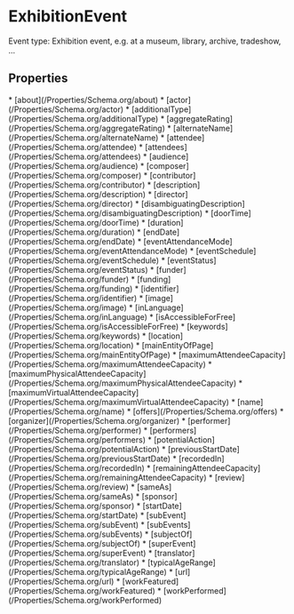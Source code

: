   
# ExhibitionEvent

Event type: Exhibition event, e.g. at a museum, library, archive, tradeshow, ...

## Properties

<Grid>
* [about](/Properties/Schema.org/about)
* [actor](/Properties/Schema.org/actor)
* [additionalType](/Properties/Schema.org/additionalType)
* [aggregateRating](/Properties/Schema.org/aggregateRating)
* [alternateName](/Properties/Schema.org/alternateName)
* [attendee](/Properties/Schema.org/attendee)
* [attendees](/Properties/Schema.org/attendees)
* [audience](/Properties/Schema.org/audience)
* [composer](/Properties/Schema.org/composer)
* [contributor](/Properties/Schema.org/contributor)
* [description](/Properties/Schema.org/description)
* [director](/Properties/Schema.org/director)
* [disambiguatingDescription](/Properties/Schema.org/disambiguatingDescription)
* [doorTime](/Properties/Schema.org/doorTime)
* [duration](/Properties/Schema.org/duration)
* [endDate](/Properties/Schema.org/endDate)
* [eventAttendanceMode](/Properties/Schema.org/eventAttendanceMode)
* [eventSchedule](/Properties/Schema.org/eventSchedule)
* [eventStatus](/Properties/Schema.org/eventStatus)
* [funder](/Properties/Schema.org/funder)
* [funding](/Properties/Schema.org/funding)
* [identifier](/Properties/Schema.org/identifier)
* [image](/Properties/Schema.org/image)
* [inLanguage](/Properties/Schema.org/inLanguage)
* [isAccessibleForFree](/Properties/Schema.org/isAccessibleForFree)
* [keywords](/Properties/Schema.org/keywords)
* [location](/Properties/Schema.org/location)
* [mainEntityOfPage](/Properties/Schema.org/mainEntityOfPage)
* [maximumAttendeeCapacity](/Properties/Schema.org/maximumAttendeeCapacity)
* [maximumPhysicalAttendeeCapacity](/Properties/Schema.org/maximumPhysicalAttendeeCapacity)
* [maximumVirtualAttendeeCapacity](/Properties/Schema.org/maximumVirtualAttendeeCapacity)
* [name](/Properties/Schema.org/name)
* [offers](/Properties/Schema.org/offers)
* [organizer](/Properties/Schema.org/organizer)
* [performer](/Properties/Schema.org/performer)
* [performers](/Properties/Schema.org/performers)
* [potentialAction](/Properties/Schema.org/potentialAction)
* [previousStartDate](/Properties/Schema.org/previousStartDate)
* [recordedIn](/Properties/Schema.org/recordedIn)
* [remainingAttendeeCapacity](/Properties/Schema.org/remainingAttendeeCapacity)
* [review](/Properties/Schema.org/review)
* [sameAs](/Properties/Schema.org/sameAs)
* [sponsor](/Properties/Schema.org/sponsor)
* [startDate](/Properties/Schema.org/startDate)
* [subEvent](/Properties/Schema.org/subEvent)
* [subEvents](/Properties/Schema.org/subEvents)
* [subjectOf](/Properties/Schema.org/subjectOf)
* [superEvent](/Properties/Schema.org/superEvent)
* [translator](/Properties/Schema.org/translator)
* [typicalAgeRange](/Properties/Schema.org/typicalAgeRange)
* [url](/Properties/Schema.org/url)
* [workFeatured](/Properties/Schema.org/workFeatured)
* [workPerformed](/Properties/Schema.org/workPerformed)
</Grid>

